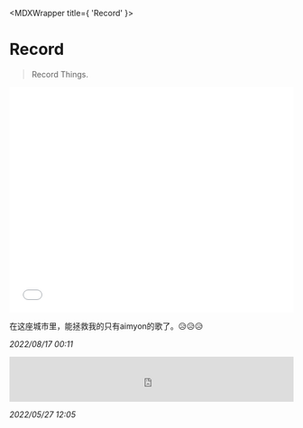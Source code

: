
<MDXWrapper  title={ 'Record' }>

# Record
> Record Things.

<article>

<iframe src="//player.bilibili.com/player.html?aid=721917673&bvid=BV1eS4y1R7vQ&cid=449508525&page=1" width="100%" height="400" scrolling="no" border="0" seamless="seamless" frameborder="no" framespacing="0" allowfullscreen="true"> </iframe>

在这座城市里，能拯救我的只有aimyon的歌了。😥😥😥

_2022/08/17 00:11_

</article>

<article>
<iframe src="https://open.spotify.com/embed/track/5sSCbDiYdWsuXPiInTIfV6?utm_source=generator" width="100%" height="80" frameBorder="0" allowfullscreen="" allow="autoplay; clipboard-write; encrypted-media; fullscreen; picture-in-picture"></iframe>

_2022/05/27 12:05_
</article>

</MDXWrapper>
